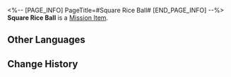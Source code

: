 <%-- [PAGE_INFO]
PageTitle=#Square Rice Ball#
[END_PAGE_INFO] --%>
{{Item Infobox
|id          = 140376
|image       = Item Square Rice Ball.png
|type        = Mission Item
|invCategory = Missions
|rarity      = 3
|effect      = 
|description = A square-shaped rice "ball" taken out of a lunchbox. Different foods are mixed together within. It might taste good?
}}
'''Square Rice Ball''' is a [[Mission Item]].

==Other Languages==
{{Other Languages
|en   = Square Rice Ball
|zhs  = 方形饭团
|zht  = 方形飯團
|ja   = 正方形おにぎり
|ko   = 네모난 주먹밥
|es   = "Bola" de arroz cuadrada
|fr   = Boule de riz carrée
|ru   = Квадратный онигири
|th   = ข้าวปั้นทรงสี่เหลี่ยม
|vi   = Cơm Nắm Hình Vuông
|de   = Quadratisches Reisbällchen
|id   = Onigiri Bentuk Kotak
|pt   = ''Onigiri'' Quadrado
}}

==Change History==
{{Change History|2.0}}